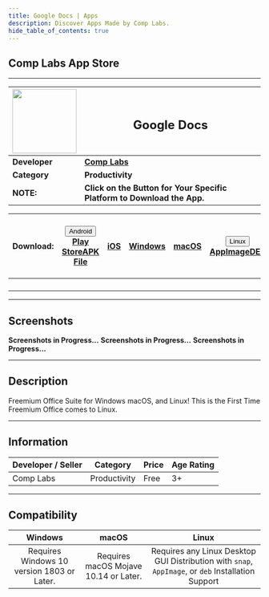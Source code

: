 ```yaml
---
title: Google Docs | Apps
description: Discover Apps Made by Comp Labs.
hide_table_of_contents: true
---
```



## Comp Labs App Store

---

| <img src="/img/apps/google-docs.png" width='128' height='128'></img> | <h2>Google Docs</h2>                                                    |
| -------------------------------------------------------------------- | ----------------------------------------------------------------------- |
| **Developer**                                                        | [**Comp Labs**](https://complabs.in/apps)                               |
| **Category**                                                         | **Productivity**                                                        |
| **NOTE:**                                                            | **Click on the Button for Your Specific Platform to Download the App.** |

| **Download:** | <div class="dropdown disabled"><button class="disabled button button--primary"><i class="fa-brands fa-android"></i> Android <i class="fa-solid fa-caret-down"></i></button><div class="disabled dropdown-content"><a class="disabled" href="#">Play Store</a><a class="disabled" href="#">APK File</a></div></div> | <a href="#" target="_blank" rel="noopener noreferrer" class="button button--primary disabled"><i class="fa-brands fa-app-store-ios"></i> iOS</a> | <a href="https://github.com/Comp-Labs/Google-Docs/releases/latest/download/Google-Docs.exe" target="_blank" rel="noopener noreferrer" class="button button--primary"><i class="fa-brands fa-windows"></i> Windows</a> | <a href="https://github.com/Comp-Labs/comp-labs-meet/releases/latest/download/Google-Docs.dmg" target="_blank" rel="noopener noreferrer" class="button button--primary"><i class="fa-brands fa-apple"></i> macOS</a> | <div class="dropdown"><button class="button button--primary"><i class="fa-brands fa-linux"></i> Linux <i class="fa-solid fa-caret-down"></i></button><div class="dropdown-content"><a href="https://github.com/Comp-Labs/Google-Docs/releases/latest/download/Google-Docs-x86_64.AppImage">AppImage</a><a href="https://github.com/Comp-Labs/Google-Docs/releases/latest/download/Google-Docs-amd64.deb">DEB</a></div></div> | [![Get it from the Snap Store](https://snapcraft.io/static/images/badges/en/snap-store-black.svg)](https://snapcraft.io/google-docs) |
| :-----------: | :----------------------------------------------------------------------------------------------------------------------------------------------------------------------------------------------------------------------------------------------------------------------------------------------------------------: | :----------------------------------------------------------------------------------------------------------------------------------------------: | :---------------------------------------------------------------------------------------------------------------------------------------------------------------------------------------------------------------------: | :------------------------------------------------------------------------------------------------------------------------------------------------------------------------------------------------------------------: | :--------------------------------------------------------------------------------------------------------------------------------------------------------------------------------------------------------------------------------------------------------------------------------------------------------------------------------------------------------------------------------------------------------------------------: | :----------------------------------------------------------------------------------------------------------------------------------: |
|               |                                                                                                                                                                                                                                                                                                                    |                                                                                                                                                  |                                                                                                                                                                                                                         |                                                                                                                                                                                                                      |                                                                                                                                                                                                                                                                                                                                                                                                                              |                                                                                                                                      |
|               |                                                                                                                                                                                                                                                                                                                    |                                                                                                                                                  |                                                                                                                                                                                                                         |                                                                                                                                                                                                                      |                                                                                                                                                                                                                                                                                                                                                                                                                              |                                                                                                                                      |
|               |                                                                                                                                                                                                                                                                                                                    |                                                                                                                                                  |                                                                                                                                                                                                                         |                                                                                                                                                                                                                      |                                                                                                                                                                                                                                                                                                                                                                                                                              |                                                                                                                                      |
|               |                                                                                                                                                                                                                                                                                                                    |                                                                                                                                                  |                                                                                                                                                                                                                         |                                                                                                                                                                                                                      |                                                                                                                                                                                                                                                                                                                                                                                                                              |                                                                                                                                      |

---

## Screenshots

<Tabs className="unique-tabs">
  <TabItem value="Windows">
    <b>Screenshots in Progress...</b>
  </TabItem>
  <TabItem value="macOS">
    <b>Screenshots in Progress...</b>
  </TabItem>
  <TabItem value="Linux">
    <b>Screenshots in Progress...</b>
  </TabItem>
</Tabs>

---

## Description

Freemium Office Suite for Windows macOS, and Linux! This is the First Time Freemium Office comes to Linux.

---

## Information

| Developer / Seller | Category     | Price | Age Rating |
| ------------------ | ------------ | ----- | ---------- |
| Comp Labs          | Productivity | Free  | 3+         |

---

## Compatibility

|                **Windows**                 |               **macOS**               |                                             **Linux**                                              |
| :----------------------------------------: | :-----------------------------------: | :------------------------------------------------------------------------------------------------: |
| Requires Windows 10 version 1803 or Later. | Requires macOS Mojave 10.14 or Later. | Requires any Linux Desktop GUI Distribution with `snap`, `AppImage`, or `deb` Installation Support |

